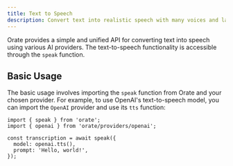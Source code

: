 ```yaml
---
title: Text to Speech
description: Convert text into realistic speech with many voices and languages; powered by leading AI providers.
---
```


Orate provides a simple and unified API for converting text into speech using various AI providers. The text-to-speech functionality is accessible through the `speak` function.

## Basic Usage

The basic usage involves importing the `speak` function from Orate and your chosen provider. For example, to use OpenAI's text-to-speech model, you can import the `OpenAI` provider and use its `tts` function:

```tsx
import { speak } from 'orate';
import { openai } from 'orate/providers/openai';

const transcription = await speak({
  model: openai.tts(),
  prompt: 'Hello, world!',
});
```
